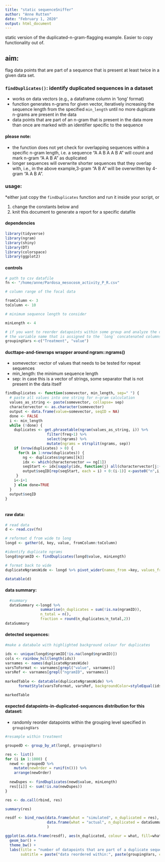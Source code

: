 ```yaml
---
title: "static sequenceSniffer"
author: "Anne Rutten"
date: "February 1, 2020"
output: html_document
---
```


static version of the duplicated-n-gram-flagging example. Easier to copy functionality out of.

## aim:
flag data points that are part of a sequence that is present at least twice in a given data set.

### `findDuplicates()`: identify duplicated sequences in a dataset

* works on data vectors (e.g., a dataframe column in 'long' format)
* function generates n-grams for given vector, iteratively increasing the sequence length from the specified `min_length` until no more duplicate n-grams are present in the data
* data points that are part of an n-gram that is present in the data more than once are marked with an identifier specific to the sequence

#### please note:

* the function does not yet check for overlapping sequences within a specific n-gram length, i.e. a sequence "A A B A A B A" will count and mark n-gram "A A B A" as duplicated
* longer sequences will overwrite shorter sequences that they overlap with, i.e., in the above example,3-gram "A B A" will be overwritten by 4-gram "A A B A".

### usage:

*either just copy the `findDuplicates` function and run it inside your script, or

1. change the constants below and 
2. knit this document to generate a report for a specific datafile

#### dependencies

```r
library(tidyverse)
library(ngram)
library(shiny)
library(DT)
library(colorspace)
library(ggplot2)
```


#### controls

```r

# path to csv datafile
fn <- "/home/anne/Pardosa_mesocosm_activity_P_R.csv"

# column range of the focal data

fromColumn <- 3
toColumn <- 10

# minimum sequence length to consider

minLength <- 4

# if you want to reorder datapoints within some group and analyze the distribution of 'number of datapoints in duplicated sequences' in your dataset, specify grouping variable here
# the variable name that is assigned to the `long` concatenated columns specified above is 'value' 
groupingVars <-c("Treatment", "value")
```

#### ducttape-and-tiewraps wrapper around ngram::ngrams()

* somevector: vector of values that needs to be tested for repeat sequences
* min_length: the minimum sequence length
* sep: in case this is a vector of strings, some separator that is not present in the data itself

```r

findDuplicates <- function(somevector, min_length, sep=" ") {
  # paste all values into one string for n-gram calculation
  values_as_string <- paste(somevector, collapse= sep)
  charactervector <- as.character(somevector)
  output <- data.frame(value=somevector, seqID = NA)
  done <- FALSE
  i <- min_length
  while (!done) {
    duplicates <- get.phrasetable(ngram(values_as_string, i)) %>% 
                   filter(freq>1) %>%
                   select(ngrams) %>%
                   mutate(ngrams = strsplit(ngrams, sep))
    if (nrow(duplicates) > 0) {
      for(k in 1:nrow(duplicates)) {
        ng <- duplicates$ngrams[[k]]
        idx <- which(charactervector == ng[1])
        seqStart <- idx[sapply(idx, function(j) all(charactervector[j:(j+(length(ng)-1))] == ng))]
        output$seqID[rep(seqStart, each = i) + 0:(i-1)] <-paste0("n",i,"Seq",k)
     }
    i<-i+1
    } else done=TRUE
  }
  output$seqID
}
 
```

#### raw data: 

```r
# read data
d <- read.csv(fn)

# reformat d from wide to long
longd <- gather(d, key, value, fromColumn:toColumn)

#identify duplicate ngrams
longd$ngramID <- findDuplicates(longd$value, minLength)

# format back to wide
duplicateNgramsWide <- longd %>% pivot_wider(names_from =key, values_from=c(value, ngramID)) 

datatable(d)
```


#### data summary: 

```r

  #summary
  dataSummary <-longd %>%      
                summarise(n_duplicates = sum(!is.na(ngramID)),
                n_total = n(),
                fraction = round(n_duplicates/n_total,2))
dataSummary
```

#### detected sequences:

```r

#make a databale with highlighted background colour for duplicates

ids <- unique(longd$ngramID[!is.na(longd$ngramID)])
cols <- rainbow_hcl(length(ids))
varnames <- names(duplicateNgramsWide)
varsToFormat <- varnames[grepl("value", varnames)]
varsRef <- varnames[grepl("ngramID", varnames)]
    
markedTable <- datatable(duplicateNgramsWide) %>%
      formatStyle(varsToFormat, varsRef, backgroundColor=styleEqual(ids,cols))

markedTable
```

#### expected datapoints-in-duplicated-sequences distribution for this dataset:
* randomly reorder datapoints within the grouping level specified in `groupingVars`


```r

#resample within treatment

groupedD <- group_by_at(longd, groupingVars)

res <- list()
for (i in 1:1000) {
  newd <- groupedD %>%
    mutate(newOrder = runif(n())) %>%
    arrange(newOrder)
  
  newDupes <- findDuplicates(newd$value, minLength)
  res[[i]] <- sum(!is.na(newDupes))
}

res <- do.call(rbind, res)

summary(res)
```
```r
resdf <- bind_rows(data.frame(what = "simulated", n_duplicated = res),
                   data.frame(what = "actual", n_duplicated = dataSummary$n_duplicates)
                   )

```

```r

ggplot(as.data.frame(resdf), aes(n_duplicated, colour = what, fill=what)) +
  geom_bar() +
  theme_bw() +
  labs(title = "number of datapoints that are part of a duplicate sequence",
       subtitle = paste("data reordered within:", paste(groupingVars, collapse=", "), "; n_runs=1000; minimum n-gram length =", minLength))
```